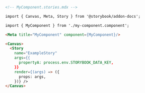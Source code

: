 ```md
<!-- MyComponent.stories.mdx -->

import { Canvas, Meta, Story } from '@storybook/addon-docs';

import { MyComponent } from './my-component.component';

<Meta title="MyComponent" component={MyComponent}/>

<Canvas>
  <Story
    name="ExampleStory"
    args={{
      propertyA: process.env.STORYBOOK_DATA_KEY,
    }}
    render={(args) => ({
      props: args,
    })} />
</Canvas>
```
